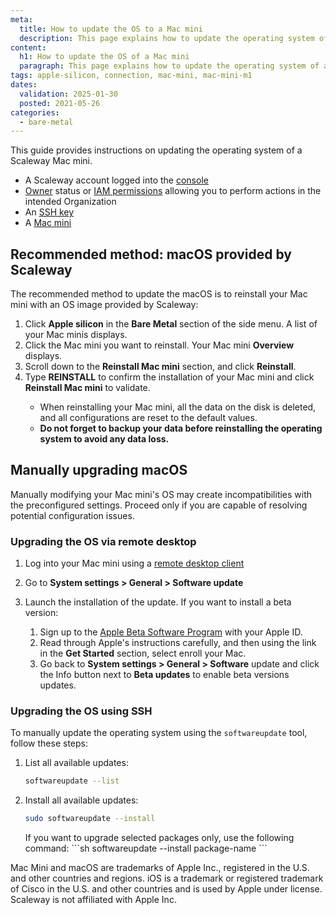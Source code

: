 ```yaml
---
meta:
  title: How to update the OS to a Mac mini
  description: This page explains how to update the operating system of a Scaleway Mac mini.
content:
  h1: How to update the OS of a Mac mini
  paragraph: This page explains how to update the operating system of a Scaleway Mac mini.
tags: apple-silicon, connection, mac-mini, mac-mini-m1
dates:
  validation: 2025-01-30
  posted: 2021-05-26
categories:
  - bare-metal
---
```


This guide provides instructions on updating the operating system of a Scaleway Mac mini.

<Macro id="requirements" />

- A Scaleway account logged into the [console](https://console.scaleway.com)
- [Owner](/iam/concepts/#owner) status or [IAM permissions](/iam/concepts/#permission) allowing you to perform actions in the intended Organization
- An [SSH key](/organizations-and-projects/how-to/create-ssh-key/)
- A [Mac mini](/apple-silicon/how-to/create-mac-mini/)

## Recommended method: macOS provided by Scaleway

The recommended method to update the macOS is to reinstall your Mac mini with an OS image provided by Scaleway:
1. Click **Apple silicon** in the **Bare Metal** section of the side menu. A list of your Mac minis displays.
2. Click the Mac mini you want to reinstall. Your Mac mini **Overview** displays.
3. Scroll down to the **Reinstall Mac mini** section, and click **Reinstall**.
4. Type **REINSTALL** to confirm the installation of your Mac mini and click **Reinstall Mac mini** to validate.
    <Message type="important">
      - When reinstalling your Mac mini, all the data on the disk is deleted, and all configurations are reset to the default values.
      - **Do not forget to backup your data before reinstalling the operating system to avoid any data loss.**
    </Message>

## Manually upgrading macOS

<Message type="important">
    Manually modifying your Mac mini's OS may create incompatibilities with the preconfigured settings. Proceed only if you are capable of resolving potential configuration issues.
</Message>

### Upgrading the OS via remote desktop

1. Log into your Mac mini using a [remote desktop client](/apple-silicon/how-to/access-remote-desktop-mac-mini/)
2. Go to **System settings > General > Software update**
3. Launch the installation of the update.
    <Message type="tip">
      If you want to install a beta version:

      1. Sign up to the [Apple Beta Software Program](https://beta.apple.com/) with your Apple ID.
      2. Read through Apple's instructions carefully, and then using the link in the **Get Started** section, select enroll your Mac.
      3. Go back to **System settings > General > Software** update and click the Info button next to **Beta updates** to enable beta versions updates.
    </Message>

### Upgrading the OS using SSH

To manually update the operating system using the `softwareupdate` tool, follow these steps:

1. List all available updates:
    ```sh
    softwareupdate --list
    ```
2. Install all available updates:
    ```sh
    sudo softwareupdate --install
    ```
    <Message type="tip">
        If you want to upgrade selected packages only, use the following command:
        ```sh
        softwareupdate --install package-name
        ```
    </Message>

<Message type="note">
  Mac Mini and macOS are trademarks of Apple Inc., registered in the U.S. and other countries and regions. iOS is a trademark or registered trademark of Cisco in the U.S. and other countries and is used by Apple under license. Scaleway is not affiliated with Apple Inc.
</Message>
